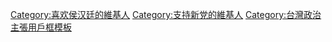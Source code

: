 {{userbox
| border-c = #FA8072
| id       =
| id-c     = white
| id-fc = blue
| info     = 这个用户是'''[[侯汉廷|<font color="yellow">侯汉廷</font>]]'''的粉丝。
| info-fc = yellow
| info-c   = blue
| info-s   = 9
}}
<noinclude>
[[Category:喜欢侯汉廷的維基人]]
[[Category:支持新党的維基人]]
[[Category:台灣政治主張用戶框模板]]
</noinclude>